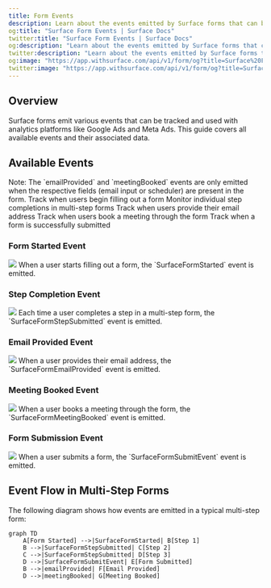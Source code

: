 ```yaml
---
title: Form Events
description: Learn about the events emitted by Surface forms that can be used with Google Tag Manager, Google Ads, and Meta Ads.
og:title: "Surface Form Events | Surface Docs"
twitter:title: "Surface Form Events | Surface Docs"
og:description: "Learn about the events emitted by Surface forms that can be used with Google Tag Manager, Google Ads, and Meta Ads."
twitter:description: "Learn about the events emitted by Surface forms that can be used with Google Tag Manager, Google Ads, and Meta Ads."
og:image: "https://app.withsurface.com/api/v1/form/og?title=Surface%20Form%20Events"
twitter:image: "https://app.withsurface.com/api/v1/form/og?title=Surface%20Form%20Events"
---
```


## Overview

Surface forms emit various events that can be tracked and used with analytics platforms like Google Ads and Meta Ads. This guide covers all available events and their associated data.

## Available Events
<Info>
  Note: The `emailProvided` and `meetingBooked` events are only emitted when the respective fields (email input or scheduler) are present in the form.
</Info>

<CardGroup cols={2}>
  <Card
    title="Form Started Event"
    icon="rocket"
    href="#form-started-event"
  >
    Track when users begin filling out a form
  </Card>
    <Card
    title="Step Completion Event"
    icon="chart-bar"
    href="#step-completion-event"
  >
    Monitor individual step completions in multi-step forms
  </Card>
  <Card
    title="Email Provided Event"
    icon="envelope"
    href="#email-provided-event"
  >
    Track when users provide their email address
  </Card>
  <Card
    title="Meeting Booked Event"
    icon="calendar"
    href="#meeting-booked-event"
  >
    Track when users book a meeting through the form
  </Card>
  <Card
    title="Form Submission Event"
    icon="paper-plane"
    href="#form-submission-event"
  >
    Track when a form is successfully submitted
  </Card>
</CardGroup>

### Form Started Event
<Frame>
 <img src="/images/surface-events/1.png" />
</Frame>
When a user starts filling out a form, the `SurfaceFormStarted` event is emitted.

### Step Completion Event
<Frame>
 <img src="/images/surface-events/2.png" />
</Frame>
Each time a user completes a step in a multi-step form, the `SurfaceFormStepSubmitted` event is emitted.

### Email Provided Event
<Frame>
 <img src="/images/surface-events/3.png" />
</Frame>
When a user provides their email address, the `SurfaceFormEmailProvided` event is emitted.

### Meeting Booked Event
<Frame>
 <img src="/images/surface-events/4.png" />
</Frame>
When a user books a meeting through the form, the `SurfaceFormMeetingBooked` event is emitted.

### Form Submission Event
<Frame>
 <img src="/images/surface-events/5.png" />
</Frame>
When a user submits a form, the `SurfaceFormSubmitEvent` event is emitted.

## Event Flow in Multi-Step Forms

The following diagram shows how events are emitted in a typical multi-step form:

```mermaid
graph TD
    A[Form Started] -->|SurfaceFormStarted| B[Step 1]
    B -->|SurfaceFormStepSubmitted| C[Step 2]
    C -->|SurfaceFormStepSubmitted| D[Step 3]
    D -->|SurfaceFormSubmitEvent| E[Form Submitted]
    B -->|emailProvided| F[Email Provided]
    D -->|meetingBooked| G[Meeting Booked]
```